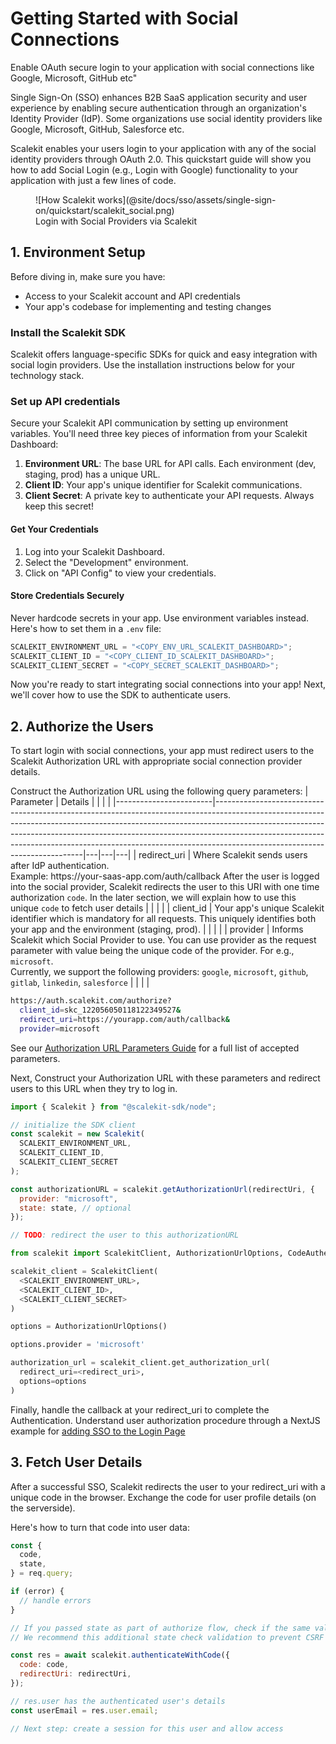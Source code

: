 
# Getting Started with Social Connections
<Subtitle>Enable OAuth secure login to your application with social connections like Google, Microsoft, GitHub etc"</Subtitle>

Single Sign-On (SSO) enhances B2B SaaS application security and user experience by enabling secure authentication through an organization's Identity Provider (IdP). Some organizations use social identity providers like Google, Microsoft, GitHub, Salesforce etc.

Scalekit enables your users login to your application with any of the social identity providers through OAuth 2.0. This quickstart guide will show you how to add Social Login (e.g., Login with Google) functionality to your application with just a few lines of code.

<figure>![How Scalekit works](@site/docs/sso/assets/single-sign-on/quickstart/scalekit_social.png)<figcaption>Login with Social Providers via Scalekit</figcaption></figure>

## 1. Environment Setup

Before diving in, make sure you have:

- Access to your Scalekit account and API credentials
- Your app's codebase for implementing and testing changes

### Install the Scalekit SDK

Scalekit offers language-specific SDKs for quick and easy integration with social login providers. Use the installation instructions below for your technology stack.
<InstallSDK />

### Set up API credentials

Secure your Scalekit API communication by setting up environment variables. You'll need three key pieces of information from your Scalekit Dashboard:

1. **Environment URL**: The base URL for API calls. Each environment (dev, staging, prod) has a unique URL.
2. **Client ID**: Your app's unique identifier for Scalekit communications.
3. **Client Secret**: A private key to authenticate your API requests. Always keep this secret!

#### Get Your Credentials

1. Log into your Scalekit Dashboard.
2. Select the "Development" environment.
3. Click on "API Config" to view your credentials.

#### Store Credentials Securely

Never hardcode secrets in your app. Use environment variables instead. Here's how to set them in a `.env` file:

```jsx title=".env"
SCALEKIT_ENVIRONMENT_URL = "<COPY_ENV_URL_SCALEKIT_DASHBOARD>";
SCALEKIT_CLIENT_ID = "<COPY_CLIENT_ID_SCALEKIT_DASHBOARD>";
SCALEKIT_CLIENT_SECRET = "<COPY_SECRET_SCALEKIT_DASHBOARD>";
```


Now you're ready to start integrating social connections into your app! Next, we'll cover how to use the SDK to authenticate users.

## 2. Authorize the Users

To start login with social connections, your app must redirect users to the Scalekit Authorization URL with appropriate social connection provider details.

Construct the Authorization URL using the following query parameters:
| Parameter | Details                                                                                                                                                                                                                                                                                                                                                             |   |   |   |
|------------------------|---------------------------------------------------------------------------------------------------------------------------------------------------------------------------------------------------------------------------------------------------------------------------------------------------------------------------------------------------------------------|---|---|---|
| <SimpleCode className="text--semibold">redirect_uri</SimpleCode>           | Where Scalekit sends users after IdP authentication.  <br />Example: <SimpleCode>https:<nolink />//your-saas-app.com/auth/callback</SimpleCode>  After the user is logged into the social provider, Scalekit redirects the user to this URI with one time authorization `code`. In the later section, we will explain how to use this unique `code` to fetch user details |   |   |   |
| <SimpleCode className="text--semibold">client_id</SimpleCode>              | Your app's unique Scalekit identifier which is mandatory for all requests. This uniquely identifies both your app and the environment (staging, prod).                                                                                                                                                                                                              |   |   |   |
| <SimpleCode className="text--semibold">provider</SimpleCode>               | Informs Scalekit which Social Provider to use. You can use <SimpleCode>provider</SimpleCode> as the request parameter with value being the unique code of the provider. For e.g., `microsoft`. <br />Currently, we support the following providers: `google`, `microsoft`, `github`, `gitlab`, `linkedin`, `salesforce`                                                                                                                       |   |   |   |


```sh title="Example Authorization URL"
https://auth.scalekit.com/authorize?
  client_id=skc_122056050118122349527&
  redirect_uri=https://yourapp.com/auth/callback&
  provider=microsoft
```
See our [Authorization URL Parameters Guide](/sso/guides/key-concepts/authorization-url) for a full list of accepted parameters.

Next, Construct your Authorization URL with these parameters and redirect users to this URL when they try to log in.

<Tabs groupId="tech-stack" queryString>
<TabItem value="nodejs" label="Node.js">

```javascript showLineNumbers
import { Scalekit } from "@scalekit-sdk/node";

// initialize the SDK client
const scalekit = new Scalekit(
  SCALEKIT_ENVIRONMENT_URL,
  SCALEKIT_CLIENT_ID,
  SCALEKIT_CLIENT_SECRET
);

const authorizationURL = scalekit.getAuthorizationUrl(redirectUri, {
  provider: "microsoft",
  state: state, // optional
});

// TODO: redirect the user to this authorizationURL
```

</TabItem>
<TabItem value="py" label="Python">

```python showLineNumbers
from scalekit import ScalekitClient, AuthorizationUrlOptions, CodeAuthenticationOptions

scalekit_client = ScalekitClient(
  <SCALEKIT_ENVIRONMENT_URL>,
  <SCALEKIT_CLIENT_ID>,
  <SCALEKIT_CLIENT_SECRET>
)

options = AuthorizationUrlOptions()

options.provider = 'microsoft'

authorization_url = scalekit_client.get_authorization_url(
  redirect_uri=<redirect_uri>,
  options=options
)
```

</TabItem>
</Tabs>

Finally, handle the callback at your <SimpleCode>redirect_uri</SimpleCode> to complete the Authentication. Understand user authorization procedure through a NextJS example for [adding SSO to the Login Page](/sso/guides/setup-sso/build-login-page)

## 3. Fetch User Details

After a successful SSO, Scalekit redirects the user to your <SimpleCode>redirect_uri</SimpleCode> with a unique <SimpleCode>code</SimpleCode> in the browser. Exchange the <SimpleCode>code</SimpleCode> for user profile details (on the serverside).

Here's how to turn that <SimpleCode>code</SimpleCode> into user data:

<Tabs groupId="tech-stack" queryString>
<TabItem value="nodejs" label="Node.js">

```javascript showLineNumbers
const {
  code,
  state,
} = req.query;

if (error) {
  // handle errors
}

// If you passed state as part of authorize flow, check if the same value is returned to you.
// We recommend this additional state check validation to prevent CSRF vulnerabilities.

const res = await scalekit.authenticateWithCode({
  code: code,
  redirectUri: redirectUri,
});

// res.user has the authenticated user's details
const userEmail = res.user.email;

// Next step: create a session for this user and allow access
```

</TabItem>
</Tabs>
